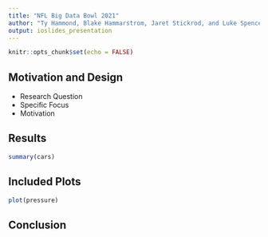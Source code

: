 ```yaml
---
title: "NFL Big Data Bowl 2021"
author: "Ty Hammond, Blake Hammarstrom, Jaret Stickrod, and Luke Spencer"
output: ioslides_presentation
---
```


```r
knitr::opts_chunk$set(echo = FALSE)
```




## Motivation and Design

- Research Question 
- Specific Focus
- Motivation

## Results 

```r
summary(cars)
```

## Included Plots

```r
plot(pressure)
```

## Conclusion 


